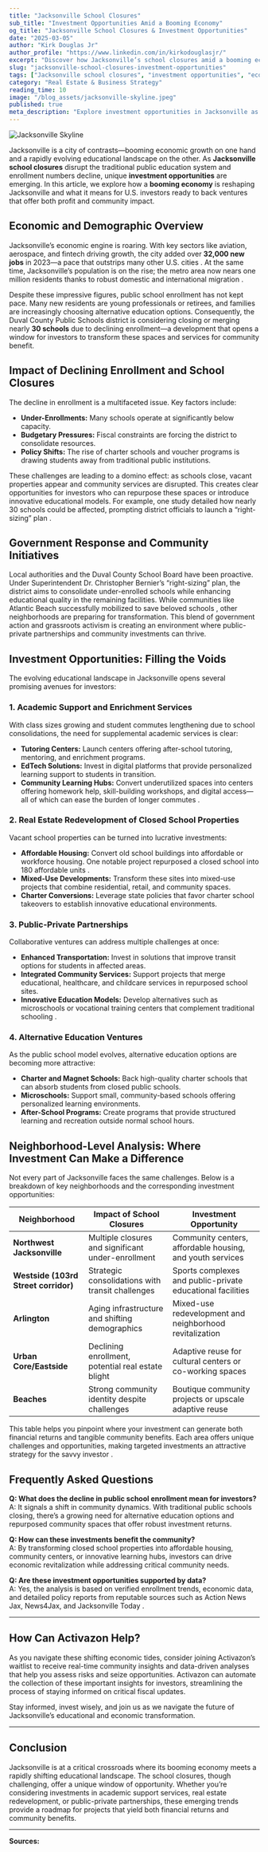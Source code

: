 ```yaml
---
title: "Jacksonville School Closures"
sub_title: "Investment Opportunities Amid a Booming Economy"
og_title: "Jacksonville School Closures & Investment Opportunities"
date: "2025-03-05"
author: "Kirk Douglas Jr"
author_profile: "https://www.linkedin.com/in/kirkodouglasjr/"
excerpt: "Discover how Jacksonville’s school closures amid a booming economy are creating new investment opportunities for community-driven growth. Explore redevelopment, academic services, and public-private partnerships."
slug: "jacksonville-school-closures-investment-opportunities"
tags: ["Jacksonville school closures", "investment opportunities", "economic growth", "education trends"]
category: "Real Estate & Business Strategy"
reading_time: 10
image: "/blog_assets/jacksonville-skyline.jpeg"
published: true
meta_description: "Explore investment opportunities in Jacksonville as school closures meet booming economic growth. Discover trends, redevelopment, and public-private partnerships."
---
```



![Jacksonville Skyline](/blog_assets/jacksonville-skyline.avif)



Jacksonville is a city of contrasts—booming economic growth on one hand and a rapidly evolving educational landscape on the other. As **Jacksonville school closures** disrupt the traditional public education system and enrollment numbers decline, unique **investment opportunities** are emerging. In this article, we explore how a **booming economy** is reshaping Jacksonville and what it means for U.S. investors ready to back ventures that offer both profit and community impact.

## Economic and Demographic Overview

Jacksonville’s economic engine is roaring. With key sectors like aviation, aerospace, and fintech driving growth, the city added over **32,000 new jobs** in 2023—a pace that outstrips many other U.S. cities <InlineCitation url="https://www.actionnewsjax.com/news/local/jacksonville-economic-growth-2023-details/"/>. At the same time, Jacksonville’s population is on the rise; the metro area now nears one million residents thanks to robust domestic and international migration <InlineCitation url="https://www.jaxdailyrecord.com/news/population-growth-jacksonville-2024-report/"/>.

Despite these impressive figures, public school enrollment has not kept pace. Many new residents are young professionals or retirees, and families are increasingly choosing alternative education options. Consequently, the Duval County Public Schools district is considering closing or merging nearly **30 schools** due to declining enrollment—a development that opens a window for investors to transform these spaces and services for community benefit.

## Impact of Declining Enrollment and School Closures

The decline in enrollment is a multifaceted issue. Key factors include:
- **Under-Enrollments:** Many schools operate at significantly below capacity.
- **Budgetary Pressures:** Fiscal constraints are forcing the district to consolidate resources.
- **Policy Shifts:** The rise of charter schools and voucher programs is drawing students away from traditional public institutions.

These challenges are leading to a domino effect: as schools close, vacant properties appear and community services are disrupted. This creates clear opportunities for investors who can repurpose these spaces or introduce innovative educational models. For example, one study detailed how nearly 30 schools could be affected, prompting district officials to launch a “right-sizing” plan <InlineCitation url="https://www.news4jax.com/local/2024/04/duval-school-enrollment-decline-investigated/"/>.

## Government Response and Community Initiatives

Local authorities and the Duval County School Board have been proactive. Under Superintendent Dr. Christopher Bernier’s “right-sizing” plan, the district aims to consolidate under-enrolled schools while enhancing educational quality in the remaining facilities. While communities like Atlantic Beach successfully mobilized to save beloved schools <InlineCitation url="https://www.jacksonvilletoday.com/local/2024/10/atlantic-beach-school-saved-by-community/"/>, other neighborhoods are preparing for transformation. This blend of government action and grassroots activism is creating an environment where public-private partnerships and community investments can thrive.

## Investment Opportunities: Filling the Voids

The evolving educational landscape in Jacksonville opens several promising avenues for investors:

### 1. Academic Support and Enrichment Services

With class sizes growing and student commutes lengthening due to school consolidations, the need for supplemental academic services is clear:
- **Tutoring Centers:** Launch centers offering after-school tutoring, mentoring, and enrichment programs.
- **EdTech Solutions:** Invest in digital platforms that provide personalized learning support to students in transition.
- **Community Learning Hubs:** Convert underutilized spaces into centers offering homework help, skill-building workshops, and digital access—all of which can ease the burden of longer commutes <InlineCitation url="https://folioweekly.com/stories/duval-school-closures-investment-opportunities/"/>.

### 2. Real Estate Redevelopment of Closed School Properties

Vacant school properties can be turned into lucrative investments:
- **Affordable Housing:** Convert old school buildings into affordable or workforce housing. One notable project repurposed a closed school into 180 affordable units <InlineCitation url="https://www.wjct.org/news/2021/lake-forest-affordable-housing-project/"/>.
- **Mixed-Use Developments:** Transform these sites into mixed-use projects that combine residential, retail, and community spaces.
- **Charter Conversions:** Leverage state policies that favor charter school takeovers to establish innovative educational environments.

### 3. Public-Private Partnerships

Collaborative ventures can address multiple challenges at once:
- **Enhanced Transportation:** Invest in solutions that improve transit options for students in affected areas.
- **Integrated Community Services:** Support projects that merge educational, healthcare, and childcare services in repurposed school sites.
- **Innovative Education Models:** Develop alternatives such as microschools or vocational training centers that complement traditional schooling <InlineCitation url="https://www.jaxdailyrecord.com/news/education-innovation-jacksonville/"/>.

### 4. Alternative Education Ventures

As the public school model evolves, alternative education options are becoming more attractive:
- **Charter and Magnet Schools:** Back high-quality charter schools that can absorb students from closed public schools.
- **Microschools:** Support small, community-based schools offering personalized learning environments.
- **After-School Programs:** Create programs that provide structured learning and recreation outside normal school hours.

## Neighborhood-Level Analysis: Where Investment Can Make a Difference

Not every part of Jacksonville faces the same challenges. Below is a breakdown of key neighborhoods and the corresponding investment opportunities:

| **Neighborhood**               | **Impact of School Closures**                      | **Investment Opportunity**                                 |
|--------------------------------|---------------------------------------------------|------------------------------------------------------------|
| **Northwest Jacksonville**     | Multiple closures and significant under-enrollment | Community centers, affordable housing, and youth services  |
| **Westside (103rd Street corridor)** | Strategic consolidations with transit challenges | Sports complexes and public-private educational facilities |
| **Arlington**                  | Aging infrastructure and shifting demographics      | Mixed-use redevelopment and neighborhood revitalization    |
| **Urban Core/Eastside**        | Declining enrollment, potential real estate blight | Adaptive reuse for cultural centers or co-working spaces   |
| **Beaches**                    | Strong community identity despite challenges       | Boutique community projects or upscale adaptive reuse      |

This table helps you pinpoint where your investment can generate both financial returns and tangible community benefits. Each area offers unique challenges and opportunities, making targeted investments an attractive strategy for the savvy investor <InlineCitation url="https://www.jacksonvilletoday.com/local/2024/neighborhood-analysis-school-closures/"/>.

## Frequently Asked Questions

**Q: What does the decline in public school enrollment mean for investors?**  
A: It signals a shift in community dynamics. With traditional public schools closing, there’s a growing need for alternative education options and repurposed community spaces that offer robust investment returns.

**Q: How can these investments benefit the community?**  
A: By transforming closed school properties into affordable housing, community centers, or innovative learning hubs, investors can drive economic revitalization while addressing critical community needs.

**Q: Are these investment opportunities supported by data?**  
A: Yes, the analysis is based on verified enrollment trends, economic data, and detailed policy reports from reputable sources such as Action News Jax, News4Jax, and Jacksonville Today <InlineCitation url="https://www.jacksonvilletoday.com/local/2024/school-closures-impact-investment/"/>.


---

## How Can Activazon Help?

As you navigate these shifting economic tides, consider joining Activazon’s waitlist to receive real-time community insights and data-driven analyses that help you assess risks and seize opportunities. Activazon can automate the collection of these important insights for investors, streamlining the process of staying informed on critical fiscal updates.

Stay informed, invest wisely, and join us as we navigate the future of Jacksonville’s educational and economic transformation.

<JoinWaitlistButton />

---

## Conclusion

Jacksonville is at a critical crossroads where its booming economy meets a rapidly shifting educational landscape. The school closures, though challenging, offer a unique window of opportunity. Whether you’re considering investments in academic support services, real estate redevelopment, or public-private partnerships, these emerging trends provide a roadmap for projects that yield both financial returns and community benefits.

---

**Sources:**

<InlineCitation url="https://www.actionnewsjax.com/news/local/jacksonville-economic-growth-2023-details/"/>  
<InlineCitation url="https://www.jaxdailyrecord.com/news/population-growth-jacksonville-2024-report/"/>  
<InlineCitation url="https://www.news4jax.com/local/2024/04/duval-school-enrollment-decline-investigated/"/>  
<InlineCitation url="https://folioweekly.com/stories/duval-school-closures-investment-opportunities/"/>  
<InlineCitation url="https://www.wjct.org/news/2021/lake-forest-affordable-housing-project/"/>  
<InlineCitation url="https://www.jacksonvilletoday.com/local/2024/atlantic-beach-school-saved-by-community/"/>  
<InlineCitation url="https://www.jacksonvilletoday.com/local/2024/neighborhood-analysis-school-closures/"/>  
<InlineCitation url="https://www.jacksonvilletoday.com/local/2024/school-closures-impact-investment/"/>